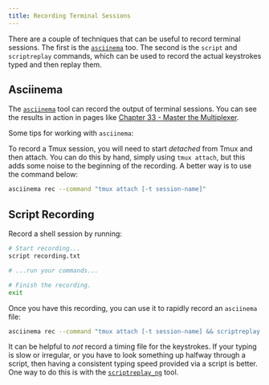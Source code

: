 ```yaml
---
title: Recording Terminal Sessions
---
```


There are a couple of techniques that can be useful to record terminal sessions. The first is the [`asciinema`](https://asciinema.org) too. The second is the `script` and `scriptreplay` commands, which can be used to record the actual keystrokes typed and then replay them.

## Asciinema

The [`asciinema`](https://asciinema.org) tool can record the output of terminal sessions. You can see the results in action in pages like [Chapter 33 - Master the Multiplexer](../../06-advanced-techniques/33-master-the-multiplexer/index.md).

Some tips for working with `asciinema`:

To record a Tmux session, you will need to start _detached_ from Tmux and then attach. You can do this by hand, simply using `tmux attach`, but this adds some noise to the beginning of the recording. A better way is to use the command below:

```bash
asciinema rec --command "tmux attach [-t session-name]"
```

## Script Recording

Record a shell session by running:

```bash
# Start recording...
script recording.txt

# ...run your commands...

# Finish the recording.
exit
```

Once you have this recording, you can use it to rapidly record an `asciinema` file:

```bash
asciinema rec --command "tmux attach [-t session-name] && scriptreplay recording.txt"
```

It can be helpful to _not_ record a timing file for the keystrokes. If your typing is slow or irregular, or you have to look something up halfway through a script, then having a consistent typing speed provided via a script is better. One way to do this is with the [`scriptreplay_ng`](https://github.com/scoopex/scriptreplay_ng) tool.
